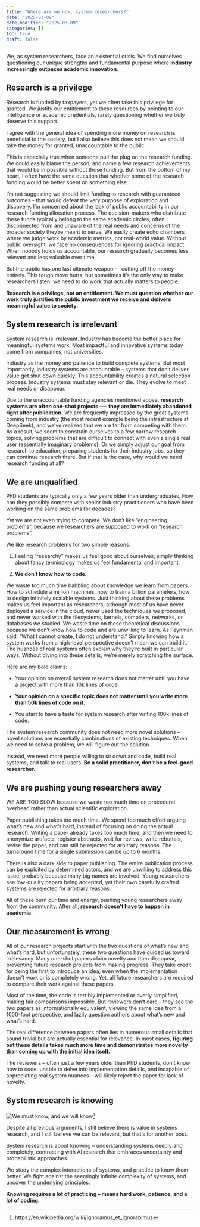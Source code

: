```yaml
---
title: "Where are we now, system researchers?"
date: "2025-03-09"
date-modified: "2025-03-09"
categories: []
toc: true
draft: false 
---
```

We, as system researchers, face an existential crisis.
We find ourselves questioning our unique strengths and fundamental purpose where **industry increasingly outpaces academic innovation**.

## Research is a privilege
Research is funded by taxpayers, yet we often take this privilege for granted. 
We justify our entitlement to these resources by pointing to our intelligence or academic credentials, rarely questioning whether we truly deserve this support.

I agree with the general idea of spending more money on research is beneficial to the society,
but I also believe this does not mean we should take the money for granted, unaccountable to the public.

This is especially true when someone pull the plug on the research funding.
We could easily blame the person, and name a few research achievements that would be impossible without those funding.
But from the bottom of my heart, I often have the same question that whether some of the research funding would be better spent on something else.

I'm not suggesting we should limit funding to research with guaranteed outcomes - that would defeat the very purpose of exploration and discovery.
I'm concerned about the lack of public accountability in our research funding allocation process.
The decision-makers who distribute these funds typically belong to the same academic circles, often disconnected from and unaware of the real needs and concerns of the broader society they're meant to serve.
We easily create echo chambers where we judge work by academic metrics, not real-world value.
Without public oversight, we face no consequences for ignoring practical impact.
When nobody holds us accountable, our research gradually becomes less relevant and less valuable over time.

But the public has one last ultimate weapon — cutting off the money entirely.
This tough move hurts, but sometimes it's the only way to make researchers listen: we need to do work that actually matters to people.

**Research is a privilege, not an entitlement. We must question whether our work truly justifies the public investment we receive and delivers meaningful value to society.**

## System research is irrelevant
System research is irrelevant. Industry has become the better place for meaningful systems work. 
Most impactful and innovative systems today come from companies, not universities.

Industry as the money and patience to build complete systems.
But most importantly, industry systems are accountable -- systems that don't deliver value get shut down quickly.
This accountability creates a natural selection process. 
Industry systems must stay relevant or die. They evolve to meet real needs or disappear.

Due to the unaccountable funding agencies mentioned above, **research systems are often one-shot projects —- they are immediately abandoned right after publication.**
We are frequently impressed by the great systems coming from industry (the most recent example being the infrastructure at DeepSeek), and we've realized that we are far from competing with them. 
As a result, we seem to constrain ourselves to a few narrow research topics, solving problems that are difficult to connect with even a single real user (essentially imaginary problems).
Or we simply adjust our goal from research to education, preparing students for their industry jobs, so they can continue research there.
But if that is the case, why would we need research funding at all?

## We are unqualified
PhD students are typically only a few years older than undergraduates. How can they possibly compete with senior industry practitioners who have been working on the same problems for decades?

Yet we are not even trying to compete.
We don't like "engineering problems", because we researchers are supposed to work on "research problems".

We like research problems for two simple reasons:

1. Feeling "researchy" makes us feel good about ourselves; simply thinking about fancy terminology makes us feel fundamental and important.

2. **We don't know how to code.**

We waste too much time babbling about knowledge we learn from papers.
How to schedule a million machines, how to train a billion parameters, how to design infinitely scalable systems. 
Just thinking about these problems makes us feel important as researchers, although most of us have never deployed a service in the cloud, never used the techniques we proposed, and never worked with the filesystems, kernels, compilers, networks, or databases we studied.
We waste time on these theoretical discussions because we don't know how to code and are unwilling to learn.
As Feynman said, "What I cannot create, I do not understand." Simply knowing how a system works from a high-level perspective doesn't mean we can build it.
The nuances of real systems often explain why they're built in particular ways. Without diving into these details, we're merely scratching the surface.

Here are my bold claims:

- Your opinion on overall system research does not matter until you have a project with more than 10k lines of code.

- **Your opinion on a specific topic does not matter until you write more than 50k lines of code on it.**

- You start to have a taste for system research after writing 100k lines of code.

The system research community does not need more novel solutions -- novel solutions are essentially combinations of existing techniques. When we need to solve a problem, we will figure out the solution.

Instead, we need more people willing to sit down and code, build real systems, and talk to real users.
**Be a solid practitioner, don't be a feel-good researcher.**

## We are pushing young researchers away
WE ARE TOO SLOW because we waste too much time on procedural overhead rather than actual scientific exploration.

Paper publishing takes too much time.
We spend too much effort arguing what's new and what's hard, instead of focusing on doing the actual research.
Writing a paper already takes too much time, and then we need to anonymize artifacts, register abstracts, wait for reviews, write rebuttals, revise the paper, and can still be rejected for arbitrary reasons.
The turnaround time for a single submission can be up to 6 months.

There is also a dark side to paper publishing.
The entire publication process can be exploited by determined actors, and we are unwilling to address this issue, probably because many big names are involved.
Young researchers see low-quality papers being accepted, yet their own carefully crafted systems are rejected for arbitrary reasons.

All of these burn our time and energy, pushing young researchers away from the community.
After all, **research doesn't have to happen in academia**.

## Our measurement is wrong 
All of our research projects start with the two questions of what's new and what's hard, but unfortunately, these two questions have guided us toward irrelevancy.
Many one-shot papers claim novelty and then disappear, preventing future research projects from making progress. They take credit for being the first to introduce an idea, even when the implementation doesn't work or is completely wrong. Yet, all future researchers are required to compare their work against these papers.

Most of the time, the code is terribly implemented or overly simplified, making fair comparisons impossible. But reviewers don't care -- they see the two papers as informationally equivalent, viewing the same idea from a 1000-foot perspective, and lazily question authors about what's new and what's hard.

The real difference between papers often lies in numerous small details that sound trivial but are actually essential for relevance. In most cases, **figuring out these details takes much more time and demonstrates more novelty than coming up with the initial idea itself.**

The reviewers -- often just a few years older than PhD students, don't know how to code, unable to delve into implementation details, 
and incapable of appreciating real system nuances -- will likely reject the paper for lack of novelty.


<!-- ## But why we still need system research?
Despite all previous arguments, I still believe there is value in systems research, and I still believe we can be relevant.


### Tooling
Industry is driven by **profit**, while research serves the **public good**.

Industry in general spends way more resources on directly solving problems, rather than building good tooling to help solve problems.
For example, industry builds concurrent systems for better performance and more profitable business.
Without good tooling, they can still build such systems, but it requires a tremendous amount of resources, and sometimes this becomes a moat against competitors.

### Systems that takes a step back
Industry is extremely good at **solving** the immediate problems that are in front of them, but is systematically bad at **understanding** the problem.
 -->


## System research is knowing
![We must know, and we will know](9mtoh3.jpg)[^1]

Despite all previous arguments, I still believe there is value in systems research, and I still believe we can be relevant, but that's for another post.

System research is about knowing -- understanding systems deeply and completely, contrasting with AI research that embraces uncertainty and probabilistic approaches.

We study the complex interactions of systems, and practice to know them better. We fight against the seemingly infinite complexity of systems, and uncover the underlying principles.

**Knowing requires a lot of practicing -- means hard work, patience, and a lot of coding.**

[^1]: https://en.wikipedia.org/wiki/Ignoramus_et_ignorabimus



